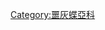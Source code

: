 {{noteTA
| 1=zh-cn:噩灰蝶亚科; zh-hk:噩灰蝶亞科; zh-tw:虎灰蝶亞科; zh-sg:噩灰蝶亚科;
| 2=zh-cn:银线灰蝶属; zh-hk:銀線灰蝶屬; zh-tw:虎灰蝶屬; zh-sg:银线灰蝶属;
| 3=zh-cn:豆粒银线灰蝶; zh-hk:豆粒銀線灰蝶; zh-tw:三斑虎灰蝶; zh-sg:豆粒银线灰蝶;
| 4=zh-cn:黄银线灰蝶; zh-hk:黃銀線灰蝶; zh-tw:蓬萊虎灰蝶; zh-sg:黄银线灰蝶;
| 5=zh-cn:纳塔尔银线灰蝶; zh-hk:納塔爾銀線灰蝶; zh-tw:那塔虎灰蝶; zh-sg:纳塔尔银线灰蝶;
}}
{{Catmore}}
{{Commonscat| Spindasis}}
{{wikispecies| Spindasis}}

[[Category:噩灰蝶亞科|Category:噩灰蝶亞科]]